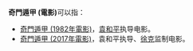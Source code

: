 '''奇門遁甲 (電影)'''可以指：

* [[奇門遁甲_(1982年電影)|奇門遁甲 (1982年電影)]]，[[袁和平|袁和平]]执导电影。
* [[奇門遁甲_(2017年電影)|奇門遁甲 (2017年電影)]]，袁和平执导、[[徐克|徐克]]监制电影。

{{disambig|Q|cat=四字作品消歧义}}